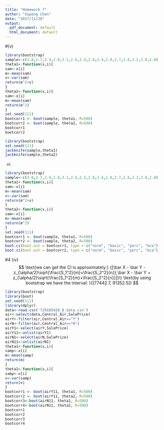 ```yaml
---
title: "Homework 7"
author: "Xupeng Chen"
date: "2017/11/28"
output:
  pdf_document: default
  html_document: default
---
```

  
  
  

#(v)

```r
library(bootstrap)
sample<-c(3.0,2.7,2.9,2.8,3.1,2.6,2.5,2.8,2.4,2.9,2.7,2.6,3.2,3.0,2.8)
theta1<-function(x,i){
sam<-x[i]
m<-mean(sam)
v<-var(sam)
return(m^2+v)
}
theta2<-function(x,i){
sam<-x[i]
m<-mean(sam)
return(m^2)
}
set.seed(111)
bootcorr1 <- boot(sample, theta1, R=500)
bootcorr2 <- boot(sample, theta2, R=500)
bootcorr1
bootcorr2
```
```r
library(bootstrap)
set.seed(111)
jackknife(sample,theta1)
jackknife(sample,theta2)
```


(vi)

```r
library(bootstrap)
sample<-c(3.0,2.7,2.9,2.8,3.1,2.6,2.5,2.8,2.4,2.9,2.7,2.6,3.2,3.0,2.8)
theta1<-function(x,i){
sam<-x[i]
m<-mean(sam)
v<-var(sam)
return(m^2+v)
}
theta2<-function(x,i){
sam<-x[i]
m<-mean(sam)
return(m^2)
}
set.seed(111)
bootcorr1 <- boot(sample, theta1, R=500)
bootcorr2 <- boot(sample, theta2, R=500)
boot.ci(boot.out = bootcorr1, type = c("norm", "basic", "perc", "bca"))
boot.ci(boot.out = bootcorr2, type = c("norm", "basic", "perc", "bca"))
```




#4
(iv)
$$
\text{we can get the CI is approximately:} {[\bar X - \bar Y - z_{\alpha/2}\sqrt{\frac{S_1^2}{m}+\frac{S_2^2}{n}},\bar X - \bar Y + z_{\alpha/2}\sqrt{\frac{S_1^2}{m}+\frac{S_2^2}{n}}]}\\
\text{by using bootstrap we have the interval: }{[77442.7, 91352.5]}
$$
```r
library(bootstrap)
library(boot)
set.seed(111)
library(dplyr)
data<-read.csv('729105428_8_data.csv')
air<-select(data,Central_Air,SalePrice)
airY<-filter(air,Central_Air=="Y")
airN<-filter(air,Central_Air=="N")
airY1<-select(airY,SalePrice)
airY11<-unlist(airY1)
airN1<-select(airN,SalePrice)
airN11<-unlist(airN1)
theta1<-function(x,i){
samp<-x[i]
m<-mean(samp)
return(m)
}
theta2<-function(x,i){
samp<-x[i]
v<-var(samp)
return(v)
}
bootcorr1 <- boot(airY11, theta1, R=500)
bootcorr2 <- boot(airY11, theta2, R=500)
bootcorr3<-boot(airN11, theta1, R=500)
bootcorr4<-boot(airN11, theta2, R=500)
bootcorr1
bootcorr2
bootcorr3
bootcorr4
```

